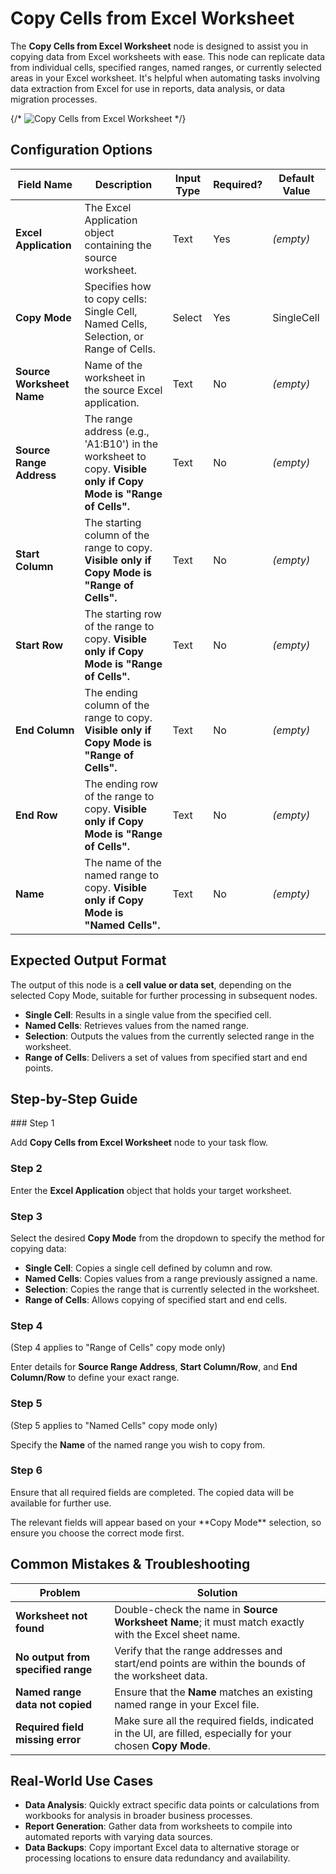 
# Copy Cells from Excel Worksheet

The **Copy Cells from Excel Worksheet** node is designed to assist you in copying data from Excel worksheets with ease. This node can replicate data from individual cells, specified ranges, named ranges, or currently selected areas in your Excel worksheet. It's helpful when automating tasks involving data extraction from Excel for use in reports, data analysis, or data migration processes.

{/* ![Copy Cells from Excel Worksheet](./copy-cells-from-excel-worksheet.png) */}

## Configuration Options

| Field Name                | Description                                                                                                     | Input Type | Required? | Default Value |
| ------------------------- | --------------------------------------------------------------------------------------------------------------- | ---------- | --------- | ------------- |
| **Excel Application**     | The Excel Application object containing the source worksheet.                                                   | Text       | Yes       | _(empty)_     |
| **Copy Mode**             | Specifies how to copy cells: Single Cell, Named Cells, Selection, or Range of Cells.                            | Select     | Yes       | SingleCell    |
| **Source Worksheet Name** | Name of the worksheet in the source Excel application.                                                          | Text       | No        | _(empty)_     |
| **Source Range Address**  | The range address (e.g., 'A1:B10') in the worksheet to copy. **Visible only if Copy Mode is "Range of Cells".** | Text       | No        | _(empty)_     |
| **Start Column**          | The starting column of the range to copy. **Visible only if Copy Mode is "Range of Cells".**                    | Text       | No        | _(empty)_     |
| **Start Row**             | The starting row of the range to copy. **Visible only if Copy Mode is "Range of Cells".**                       | Text       | No        | _(empty)_     |
| **End Column**            | The ending column of the range to copy. **Visible only if Copy Mode is "Range of Cells".**                      | Text       | No        | _(empty)_     |
| **End Row**               | The ending row of the range to copy. **Visible only if Copy Mode is "Range of Cells".**                         | Text       | No        | _(empty)_     |
| **Name**                  | The name of the named range to copy. **Visible only if Copy Mode is "Named Cells".**                            | Text       | No        | _(empty)_     |

## Expected Output Format

The output of this node is a **cell value or data set**, depending on the selected Copy Mode, suitable for further processing in subsequent nodes.

- **Single Cell**: Results in a single value from the specified cell.
- **Named Cells**: Retrieves values from the named range.
- **Selection**: Outputs the values from the currently selected range in the worksheet.
- **Range of Cells**: Delivers a set of values from specified start and end points.

## Step-by-Step Guide

<Steps>
### Step 1

Add **Copy Cells from Excel Worksheet** node to your task flow.

### Step 2

Enter the **Excel Application** object that holds your target worksheet.

### Step 3

Select the desired **Copy Mode** from the dropdown to specify the method for copying data:

- **Single Cell**: Copies a single cell defined by column and row.
- **Named Cells**: Copies values from a range previously assigned a name.
- **Selection**: Copies the range that is currently selected in the worksheet.
- **Range of Cells**: Allows copying of specified start and end cells.

### Step 4

(Step 4 applies to "Range of Cells" copy mode only)

Enter details for **Source Range Address**, **Start Column/Row**, and **End Column/Row** to define your exact range.

### Step 5

(Step 5 applies to "Named Cells" copy mode only)

Specify the **Name** of the named range you wish to copy from.

### Step 6

Ensure that all required fields are completed. The copied data will be available for further use.

</Steps>

<Callout type="info" title="Tip">
  The relevant fields will appear based on your **Copy Mode** selection, so
  ensure you choose the correct mode first.
</Callout>

## Common Mistakes & Troubleshooting

| Problem                            | Solution                                                                                                      |
| ---------------------------------- | ------------------------------------------------------------------------------------------------------------- |
| **Worksheet not found**            | Double-check the name in **Source Worksheet Name**; it must match exactly with the Excel sheet name.          |
| **No output from specified range** | Verify that the range addresses and start/end points are within the bounds of the worksheet data.             |
| **Named range data not copied**    | Ensure that the **Name** matches an existing named range in your Excel file.                                  |
| **Required field missing error**   | Make sure all the required fields, indicated in the UI, are filled, especially for your chosen **Copy Mode**. |

## Real-World Use Cases

- **Data Analysis**: Quickly extract specific data points or calculations from workbooks for analysis in broader business processes.
- **Report Generation**: Gather data from worksheets to compile into automated reports with varying data sources.
- **Data Backups**: Copy important Excel data to alternative storage or processing locations to ensure data redundancy and availability.
